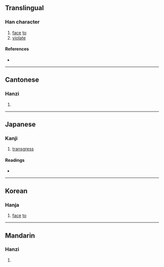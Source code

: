 {{character info/new}}
==Translingual==

===Han character===
{{Han char|rn=9|rad=人|as=09|sn=11|four=21260|canj=OMWL|ids=⿰亻面}}

# [[face]] [[to]]
# [[violate]]

====References====
* {{Han ref|kx=0111.260|dkj=00890|dj=0237.230|hdz=10188.060|uh=506D|ud=20589|bh=B0C1|bd=45249}}

----

==Cantonese==

===Hanzi===
{{yue-hanzi|jyut=|y=min5}}

# {{defn|lang=yue|sort=人09}}

----

==Japanese==

===Kanji===
{{ja-kanji|grade=|rs=人09}}

# [[transgress]]

====Readings====
* {{ja-readings|on=[[べん]] (ben), [[めん]] (men)|kun=[[むかう]] (mukau), [[そむく]] (somuku), [[かなう]] (kanau)}}

----

==Korean==

===Hanja===
{{ko-hanja|hangeul=면|rv=myeon|mr=myŏn}}

# [[face]] [[to]]

----

==Mandarin==

===Hanzi===
{{cmn-hanzi|pin=[[miǎn]] ([[mian3]])|wg=mien<sup>3</sup>}}

# {{defn|lang=cmn|sort=人09}}